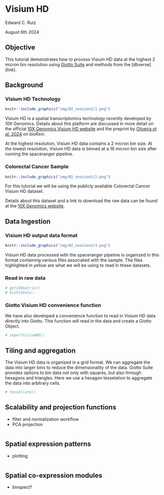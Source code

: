 # Visium HD

Edward C. Ruiz

August 6th 2024

## Objective

This tutorial demonstrates how to process Visium HD data at the highest 2 micron bin resolution using [Giotto Suite](https://drieslab.github.io/Giotto_website/) and methods from the [dbverse] (link).

## Background

### Visium HD Technology
```r
knitr::include_graphics("img/02_session2/1.png")
```

Visium HD is a spatial transcriptomics technology recently developed by 10X Genomics. Details about this platform are discussed in more detail on the official [10X Genomics Visium HD website](https://www.10xgenomics.com/products/visium-hd-spatial-gene-expression) and the preprint by [Oliveira *et al.* 2024](https://doi.org/10.1101/2024.06.04.597233) on *bioRxiv*. 

At the highest resolution, Visium HD data contains a 2 micron bin size. At the lowest resolution, Visium HD data is binned at a 16 micron bin size after running the spaceranger pipeline.


### Colorectal Cancer Sample

```r
knitr::include_graphics("img/02_session2/2.png")
```

For this tutorial we will be using the publicly available Colorectal Cancer Visium HD dataset. 

Details about this dataset and a link to download the raw data can be found at the [10X Genomics website]((https://www.10xgenomics.com/datasets/visium-hd-cytassist-gene-expression-libraries-of-human-crc)).

## Data Ingestion

### Visium HD output data format

```r
knitr::include_graphics("img/02_session2/3.png")
```

Visium HD data processed with the spaceranger pipeline is organized in this format containing various files associated with the sample. The files highlighted in yellow are what we will be using to read in these datasets.

### Read in raw data
```r
# get10Xmatrix()
# GiottoData::
```


### Giotto Visium HD convenience function

We have also developed a convenience function to read in Visium HD data directly into Giotto. This function will read in the data and create a Giotto Object.

```r
# importVisiumHD()
```

## Tiling and aggregation
The Visium HD data is organized in a grid format. We can aggregate the data into larger bins to reduce the dimensionality of the data. Giotto Suite provides options to bin data not only with squares, but also through hexagons and triangles. Here we use a hexagon tesselation to aggregate the data into arbitrary cells.

```r
# tessellate()
```

## Scalability and projection functions

- filter and normalization workflow
- PCA projection

```r
```

## Spatial expression patterns

- plotting

```r
```

## Spatial co-expression modules

- binspect?

```r
```

